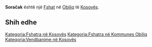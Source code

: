 {{Fshat në Kosovës
 | Emri                = Soračak
| srp_N_name = Soračak
| srp_N_FULL_NAME_RO = Soračak Svračak
| srp_N_FULL_NAME_ND_RO = Soracak Svracak
| srp_N_SORT_NAME_RG = SORACAK SVRACAK
| srp_N_FULL_NAME_RG = Soračak Svračak
| srp_N_FULL_NAME_ND_RG = Soracak Svracak

 | Emri (Rasa dhanore) = 
 | Figura              = 
 | Shteti              = Kosovo
 | Komuna              = Obiliq
 | Kodi postar         = 
 | Sipërfaqja          = 

 | Popullsia           = 

 | Regj. i popullsisë  = 
 | Dend. e popullsisë  = 
 | Faqja zyrtare       = 
 <!--- Koordinatat ----> 
 | Gjerësia            = 42.593611
 | Gjatësia            = 21.378611
 | Lartësia            = 
}}
'''Soračak''' është një [[Fshat]] në [[Obiliq]] të [[Kosovës]].

<!-- == Gjeografia == -->
<!-- == Historia == -->
<!-- == Demografia == -->
== Shih edhe ==
{{Komuna Obiliq}}
{{Kosovo-Administrata-Cung}}

[[Kategoria:Fshatra në Kosovës]]
[[Kategoria:Fshatra në Kommunes Obiliq]]
[[Kategoria:Vendbanime në Kosovës]]